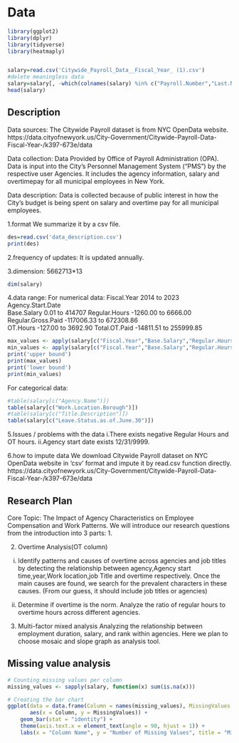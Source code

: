 # Data
```r
library(ggplot2)
library(dplyr)
library(tidyverse)
library(heatmaply)


salary=read.csv('Citywide_Payroll_Data__Fiscal_Year_ (1).csv')
#delete meaningless data
salary=salary[, -which(colnames(salary) %in% c("Payroll.Number","Last.Name","First.Name","Mid.Init"))]
head(salary)
```
## Description
Data sources: The Citywide Payroll dataset is from NYC OpenData website. https://data.cityofnewyork.us/City-Government/Citywide-Payroll-Data-Fiscal-Year-/k397-673e/data

Data collection: Data Provided by Office of Payroll Administration (OPA). Data is input into the City's Personnel Management System (“PMS”) by the respective user Agencies. It includes the agency information, salary and overtimepay for all municipal employees in New York.

Data description:
Data is collected because of public interest in how the City’s budget is being spent on salary and overtime pay for all municipal employees.

1.format
We summarize it by a csv file.
```r
des=read.csv('data_description.csv')
print(des)
```
2.frequency of updates:   It is updated annually.

3.dimension:   5662713*13
```r
dim(salary)
```

4.data range: 
For numerical data:
    Fiscal.Year  2014 to 2023
    Agency.Start.Date        
    Base.Salary 0.01 to 414707
    Regular.Hours -1260.00 to 6666.00
    Regular.Gross.Paid  -117006.33 to  672308.86       
    OT.Hours  -127.00 to 3692.90
    Total.OT.Paid  -14811.51 to 255999.85
```r
max_values <- apply(salary[c("Fiscal.Year","Base.Salary","Regular.Hours","Regular.Gross.Paid","OT.Hours","Total.OT.Paid")], 2, max)
min_values <- apply(salary[c("Fiscal.Year","Base.Salary","Regular.Hours","Regular.Gross.Paid","OT.Hours","Total.OT.Paid")], 2, min)
print('upper bound')
print(max_values)
print('lower bound')
print(min_values)
```
For categorical data:
```r
#table(salary[c("Agency.Name")])
table(salary[c("Work.Location.Borough")])
#table(salary[c("Title.Description")])
table(salary[c("Leave.Status.as.of.June.30")])

```

5.Issues / problems with the data
i.There exists negative Regular Hours and OT hours.
ii.Agency start date exists 12/31/9999.

6.how to impute data
We download Citywide Payroll dataset on NYC OpenData website in 'csv' format and impute it by read.csv function directly.
https://data.cityofnewyork.us/City-Government/Citywide-Payroll-Data-Fiscal-Year-/k397-673e/data

## Research Plan
Core Topic:
The Impact of Agency Characteristics on Employee Compensation and Work Patterns.
We will introduce our research questions from the introduction into 3 parts:
1.




2. Overtime Analysis(OT column)

i. Identify patterns and causes of overtime across agencies and job titles by detecting the relationship between agency,Agency start time,year,Work location,job Title and overtime respectively. Once the main causes are found, we search for the prevalent characters in these causes. (From our guess, it should include job titles or agencies)

ii. Determine if overtime is the norm. Analyze the ratio of regular hours to overtime hours across different agencies.


3. Multi-factor mixed analysis 
Analyzing the relationship between employment duration, salary, and rank within agencies. Here we plan to choose mosaic and slope graph as analysis tool.


## Missing value analysis
```r
# Counting missing values per column
missing_values <- sapply(salary, function(x) sum(is.na(x)))

# Creating the bar chart
ggplot(data = data.frame(Column = names(missing_values), MissingValues = missing_values), 
       aes(x = Column, y = MissingValues)) +
    geom_bar(stat = "identity") +
    theme(axis.text.x = element_text(angle = 90, hjust = 1)) +
    labs(x = "Column Name", y = "Number of Missing Values", title = "Missing Values per Column")

```
